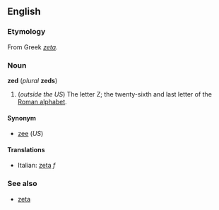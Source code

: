 <!-- If you make changes to this page, please also make corresponding changes to [[zee]] -->


==English==
===Etymology===
From Greek ''[[zeta]]''.

===Noun===
'''zed''' (''plural'' '''zeds''')

# (''outside the US'') The letter Z; the twenty-sixth and last letter of the [[Roman alphabet]].<!-- not sure about Canada or Belize but definitely Australia, Ireland, New Zealand, South Africa -->

====Synonym====
*[[zee]] (''US'')

====Translations====
*Italian: [[zeta#Italian|zeta]] ''f''

===See also===
*[[zeta]]


<!-- If you make changes to this page, please also make corresponding changes to [[zee]] -->